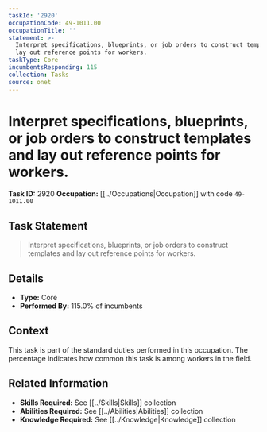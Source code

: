 ```yaml
---
taskId: '2920'
occupationCode: 49-1011.00
occupationTitle: ''
statement: >-
  Interpret specifications, blueprints, or job orders to construct templates and
  lay out reference points for workers.
taskType: Core
incumbentsResponding: 115
collection: Tasks
source: onet
---
```

# Interpret specifications, blueprints, or job orders to construct templates and lay out reference points for workers.

**Task ID:** 2920
**Occupation:** [[../Occupations|Occupation]] with code `49-1011.00`

## Task Statement

> Interpret specifications, blueprints, or job orders to construct templates and lay out reference points for workers.

## Details

- **Type:** Core
- **Performed By:** 115.0% of incumbents

## Context

This task is part of the standard duties performed in this occupation. The percentage indicates how common this task is among workers in the field.

## Related Information

- **Skills Required:** See [[../Skills|Skills]] collection
- **Abilities Required:** See [[../Abilities|Abilities]] collection
- **Knowledge Required:** See [[../Knowledge|Knowledge]] collection
